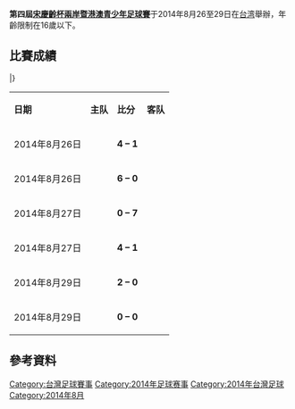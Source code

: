 {{國際足球賽事
| year = 2014年
| other_titles = 
| image = 
| size = 
| caption = 
| title_holder = TPE
| result_th = 
| num_season = 4
| country = {{ROC}}
| dates = 8月26至29日
| num_teams = 4
| venues = 
| cities = 
| champion = CHN
| count = 
| runner_up = TPE
| 3rd_place = HKG
| 4th_place = MAC
| matches = 6
| goals = 25
| attendance = 
| top_scorer = 
| MVP = 
| prevseason = [[第三屆宋慶齡杯兩岸暨港澳青少年足球賽|2013]]
| nextseason = [[第五屆宋慶齡杯兩岸暨港澳青少年足球賽|2015]]
}}
'''第四屆[[宋慶齡杯兩岸暨港澳青少年足球賽|宋慶齡杯兩岸暨港澳青少年足球賽]]'''于2014年8月26至29日在[[中华民国|台湾]]舉辦，年齡限制在16歲以下。

==比賽成績==
{{Fb cl2 header navbar}}
{{Fb cl2 team|t={{fbu|16|CHN}} |w=2 |d=1 |l=0 |gf=11 |ga=1 |bc=gold|border=}}
{{Fb cl2 team|t={{fbu|16|TPE}} |w=2 |d=1 |l=0 |gf=10 |ga=1 |bc=silver|border=}}
{{Fb cl2 team|t={{fbu|16|HKG}} |w=1 |d=0 |l=2 |gf=4 |ga=8 |bc=#cc9966|border=}}
{{Fb cl2 team|t={{fbu|16|MAC}} |w=0 |d=0 |l=3 |gf=0 |ga=15 |bc=|border=}}
|}

{|width=80% class="wikitable" style="font-size: 100%"
|- bgcolor=0000DD style="text-align: center; color:white"
|'''日期'''
|'''主队'''
|'''比分'''
|'''客队'''
|-
|align=center|2014年8月26日
|align=center|{{fbu|16|CHN}}
|align=center|'''4 – 1'''
|align=center|{{fbu|16|HKG}}
|-
|align=center|2014年8月26日
|align=center|{{fbu|16|TPE}}
|align=center|'''6 – 0'''
|align=center|{{fbu|16|MAC}}
|-
|align=center|2014年8月27日
|align=center|{{fbu|16|MAC}}
|align=center|'''0 – 7''' 
|align=center|{{fbu|16|CHN}}
|-
|align=center|2014年8月27日
|align=center|{{fbu|16|TPE}}
|align=center|'''4 – 1'''
|align=center|{{fbu|16|HKG}}
|-
|align=center|2014年8月29日
|align=center|{{fbu|16|HKG}}
|align=center|'''2 – 0''' 
|align=center|{{fbu|16|MAC}}
|-
|align=center|2014年8月29日
|align=center|{{fbu|16|TPE}}
|align=center|'''0 – 0'''  
|align=center|{{fbu|16|CHN}}
|}

==參考資料==
{{reflist}}

{{宋慶齡杯兩岸暨港澳青少年足球賽}}
[[Category:台灣足球賽事|Category:台灣足球賽事]]
[[Category:2014年足球赛事|Category:2014年足球赛事]]
[[Category:2014年台灣足球|Category:2014年台灣足球]]
[[Category:2014年8月|Category:2014年8月]]